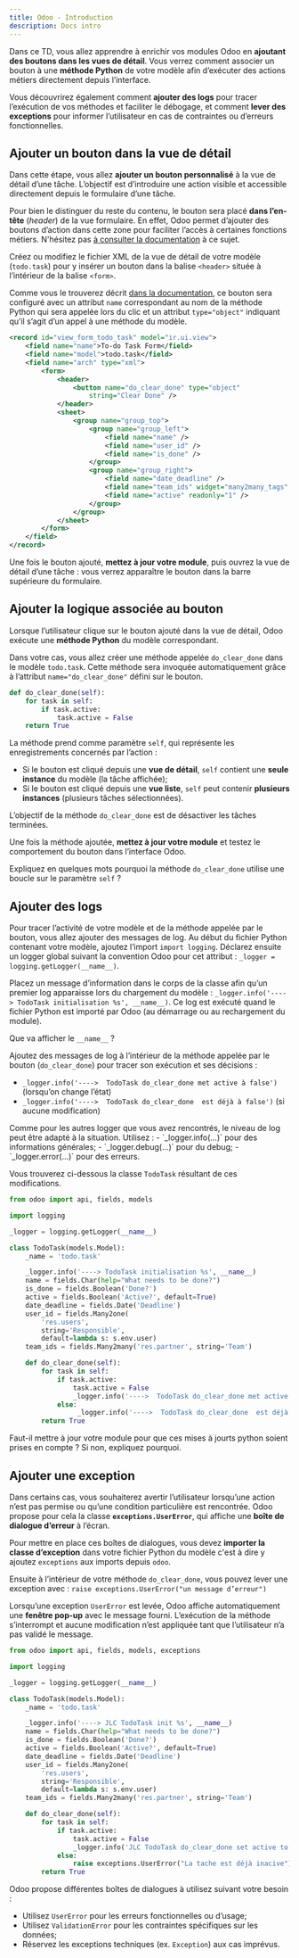 ```yaml
---
title: Odoo - Introduction
description: Docs intro
---
```


Dans ce TD, vous allez apprendre à enrichir vos modules Odoo 
en **ajoutant des boutons dans les vues de détail**.
Vous verrez comment associer un bouton à une **méthode Python** 
de votre modèle afin d’exécuter des actions métiers directement depuis l’interface.

Vous découvrirez également comment **ajouter des logs** pour tracer 
l’exécution de vos méthodes et faciliter le débogage,
et comment **lever des exceptions** pour informer l’utilisateur en cas de 
contraintes ou d’erreurs fonctionnelles.

## Ajouter un bouton dans la vue de détail

Dans cette étape, vous allez **ajouter un bouton personnalisé** à la vue de 
détail d’une tâche. 
L’objectif est d’introduire une action visible et accessible directement 
depuis le formulaire d’une tâche.

Pour bien le distinguer du reste du contenu, le bouton sera placé **dans l’en-tête** 
(*header*) de la vue formulaire.
En effet, Odoo permet d’ajouter des boutons d’action dans cette zone pour faciliter 
l’accès à certaines fonctions métiers. N'hésitez pas
[à consulter la documentation](https://www.odoo.com/documentation/18.0/developer/reference/user_interface/view_architectures.html#header-display-workflow-buttons-and-a-status)
à ce sujet.

Créez ou modifiez le fichier XML de la vue de détail de votre modèle (`todo.task`) 
pour y insérer un bouton dans la balise `<header>` située à l’intérieur de la balise `<form>`.

Comme vous le trouverez décrit [dans la documentation](https://www.odoo.com/documentation/18.0/developer/reference/user_interface/view_architectures.html#button-display-action-buttons),
ce bouton sera configuré avec un attribut `name` correspondant au nom de la méthode 
Python qui sera appelée lors du clic 
et un attribut `type="object"` indiquant qu’il s’agit d’un appel à une méthode du modèle.

```xml title="views/res_partner_view.xml" ins={6-9}
<record id="view_form_todo_task" model="ir.ui.view">
    <field name="name">To-do Task Form</field>
    <field name="model">todo.task</field>
    <field name="arch" type="xml">
        <form>
            <header>
                <button name="do_clear_done" type="object"
                    string="Clear Done" />
            </header>
            <sheet>
                <group name="group_top">
                    <group name="group_left">
                        <field name="name" />
                        <field name="user_id" />
                        <field name="is_done" />
                    </group>
                    <group name="group_right">
                        <field name="date_deadline" />
                        <field name="team_ids" widget="many2many_tags" />
                        <field name="active" readonly="1" />
                    </group>
                </group>
            </sheet>
        </form>
    </field>
</record>
```

Une fois le bouton ajouté, **mettez à jour votre module**, puis ouvrez la vue de détail d’une tâche :
vous verrez apparaître le bouton dans la barre supérieure du formulaire.

## Ajouter la logique associée au bouton

Lorsque l’utilisateur clique sur le bouton ajouté dans la vue de détail, 
Odoo exécute une **méthode Python** du modèle correspondant.

Dans votre cas, vous allez créer une méthode appelée `do_clear_done` 
dans le modèle `todo.task`.
Cette méthode sera invoquée automatiquement grâce à l’attribut `name="do_clear_done"` 
défini sur le bouton.

```python title="todo_task_model.py"
def do_clear_done(self):
    for task in self:
        if task.active:
            task.active = False
    return True
```

La méthode prend comme paramètre `self`, qui représente les enregistrements concernés par l’action :
- Si le bouton est cliqué depuis une **vue de détail**, `self` contient une **seule instance** du modèle (la tâche affichée);
- Si le bouton est cliqué depuis une **vue liste**, `self` peut contenir **plusieurs instances** (plusieurs tâches sélectionnées).

L’objectif de la méthode `do_clear_done` est de désactiver les tâches terminées.

Une fois la méthode ajoutée, **mettez à jour votre module** et 
testez le comportement du bouton dans l’interface Odoo.

<Aside icon="magnifier" title="Exercice">

Expliquez en quelques mots pourquoi la méthode `do_clear_done`
utilise une boucle sur le paramètre `self` ?

</Aside>

## Ajouter des logs

Pour tracer l’activité de votre modèle et de la méthode appelée par le bouton, vous allez 
ajouter des messages de log. Au début du fichier Python contenant votre modèle, ajoutez 
l’import `import logging`. Déclarez ensuite un logger global suivant la convention Odoo 
pour cet attribut : `_logger = logging.getLogger(__name__)`.

Placez un message d’information dans le corps de la classe afin qu’un premier 
log apparaisse lors du chargement du modèle :
`_logger.info('----> TodoTask initialisation %s', __name__)`.
Ce log est exécuté quand le fichier Python est importé par Odoo 
(au démarrage ou au rechargement du module).

<Aside icon="magnifier" title="Exercice">

Que va afficher le `__name__` ?

</Aside>

Ajoutez des messages de log à l’intérieur de la méthode appelée par le bouton (`do_clear_done`) 
pour tracer son exécution et ses décisions :
  - `_logger.info('---->  TodoTask do_clear_done met active à false')` (lorsqu’on change l’état)
  - `_logger.info('---->  TodoTask do_clear_done  est déjà à false')` (si aucune modification)

<Aside>
Comme pour les autres logger que vous avez rencontrés, le niveau de log peut être adapté 
à la situation. Utilisez : 
- `_logger.info(...)` pour des informations générales; 
- `_logger.debug(...)` pour du debug;
- `_logger.error(...)` pour des erreurs.
</Aside>

Vous trouverez ci-dessous la classe `TodoTask` résultant de ces modifications.

```python title="todo_task_model.py" ins={3,5,10,25-27}
from odoo import api, fields, models

import logging

_logger = logging.getLogger(__name__)

class TodoTask(models.Model):
    _name = 'todo.task'

    _logger.info('----> TodoTask initialisation %s', __name__)
    name = fields.Char(help="What needs to be done?")
    is_done = fields.Boolean('Done?')
    active = fields.Boolean('Active?', default=True)
    date_deadline = fields.Date('Deadline')
    user_id = fields.Many2one(
        'res.users',
        string='Responsible',
        default=lambda s: s.env.user)
    team_ids = fields.Many2many('res.partner', string='Team')

    def do_clear_done(self):
        for task in self:
            if task.active:
                task.active = False
                _logger.info('---->  TodoTask do_clear_done met active à false')
            else:
                 _logger.info('---->  TodoTask do_clear_done  est déjà à false')
        return True
```

<Aside icon="magnifier" title="Exercice">

Faut-il mettre à jour votre module pour que ces mises à jourts python soient prises en compte ?
Si non, expliquez pourquoi.

</Aside>

## Ajouter une exception

Dans certains cas, vous souhaiterez avertir l’utilisateur lorsqu’une action 
n’est pas permise ou qu’une condition particulière est rencontrée.
Odoo propose pour cela la classe **`exceptions.UserError`**, 
qui affiche une **boîte de dialogue d’erreur** à l’écran.

Pour mettre en place ces boîtes de dialogues, vous devez
**importer la classe d’exception** dans votre fichier Python du modèle
c'est à dire y ajoutez `exceptions` aux imports depuis `odoo`.

Ensuite à l’intérieur de votre méthode `do_clear_done`, vous pouvez lever une exception avec :
`raise exceptions.UserError("un message d’erreur")`

Lorsqu’une exception `UserError` est levée, Odoo affiche automatiquement 
une **fenêtre pop-up** avec le message fourni.
L’exécution de la méthode s’interrompt et aucune modification n’est appliquée 
tant que l’utilisateur n’a pas validé le message.


```python title="todo_task_model.py" mark={1,27}
from odoo import api, fields, models, exceptions

import logging

_logger = logging.getLogger(__name__)

class TodoTask(models.Model):
    _name = 'todo.task'

    _logger.info('----> JLC TodoTask init %s', __name__)
    name = fields.Char(help="What needs to be done?")
    is_done = fields.Boolean('Done?')
    active = fields.Boolean('Active?', default=True)
    date_deadline = fields.Date('Deadline')
    user_id = fields.Many2one(
        'res.users',
        string='Responsible',
        default=lambda s: s.env.user)
    team_ids = fields.Many2many('res.partner', string='Team')

    def do_clear_done(self):
        for task in self:
            if task.active:
                task.active = False
                _logger.info('JLC TodoTask do_clear_done set active to false')
            else:
                raise exceptions.UserError("La tache est déjà inacive")
        return True
```

<Aside>
Odoo propose différentes boîtes de dialogues à utilisez suivant votre besoin : 

- Utilisez `UserError` pour les erreurs fonctionnelles ou d’usage;
- Utilisez `ValidationError` pour les contraintes spécifiques sur les données;
- Réservez les exceptions techniques (ex. `Exception`) aux cas imprévus.
</Aside>